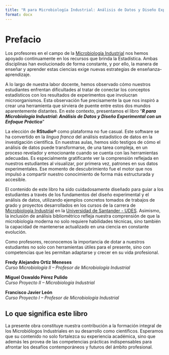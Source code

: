```yaml
---
title: "R para Microbiología Industrial: Análisis de Datos y Diseño Experimental con un Enfoque Práctico"
format: docx
---
```


# Prefacio {.unnumbered}

Los profesores en el campo de la [Microbiología Industrial](https://bucaramanga.udes.edu.co/estudia/pregrados/microbiologia-industrial) nos hemos apoyado continuamente en los recursos que brinda la Estadística. Ambas disciplinas han evolucionado de forma constante, y por ello, la manera de enseñar y aprender estas ciencias exige nuevas estrategias de enseñanza-aprendizaje.

A lo largo de nuestra labor docente, hemos observado cómo nuestros estudiantes enfrentan dificultades al tratar de conectar los conceptos estadísticos con los resultados de experimentos que involucran microorganismos. Esta observación fue precisamente la que nos inspiró a crear una herramienta que sirviera de puente entre estos dos mundos aparentemente distantes. En este contexto, presentamos el libro "***R para Microbiología Industrial: Análisis de Datos y Diseño Experimental con un Enfoque Práctico***"

La elección de **RStudio®** como plataforma no fue casual. Este software se ha convertido en la *lingua franca* del análisis estadístico de datos en la investigación científica. En nuestras aulas, hemos sido testigos de cómo el análisis de datos puede transformarse, de una tarea compleja, en un proceso revelador y emocionante cuando se cuenta con las herramientas adecuadas. Es especialmente gratificante ver la comprensión reflejada en nuestros estudiantes al visualizar, por primera vez, patrones en sus datos experimentales. Ese momento de descubrimiento fue el motor que nos impulsó a compartir nuestro conocimiento de forma más estructurada y accesible.

El contenido de este libro ha sido cuidadosamente diseñado para guiar a los estudiantes a través de los fundamentos del diseño experimental y el análisis de datos, utilizando ejemplos concretos tomados de trabajos de grado y proyectos desarrollados en los cursos de la carrera de [Microbiología Industrial](https://bucaramanga.udes.edu.co/estudia/pregrados/microbiologia-industrial) en la [Universidad de Santander - UDES](https://udes.edu.co/). Asimismo, la inclusión de análisis bibliométrico refleja nuestra comprensión de que la microbiología moderna no solo requiere habilidades técnicas, sino también la capacidad de mantenerse actualizado en una ciencia en constante evolución.

Como profesores, reconocemos la importancia de dotar a nuestros estudiantes no solo con herramientas útiles para el presente, sino con competencias que les permitan adaptarse y crecer en su vida profesional.

**Fredy Alejandro Ortiz Meneses**\
*Curso Microbiología II -- Profesor de Microbiología Industrial*

**Miguel Oswaldo Pérez Pulido**\
*Curso Proyecto II -- Microbiología Industrial*

**Francisco Javier León**\
*Curso Proyecto I -- Profesor de Microbiología Industrial*

::: callout-tip
## Lo que significa este libro

La presente obra constituye nuestra contribución a la formación integral de los Microbiólogos Industriales en su desarrollo como científicos. Esperamos que su contenido no solo fortalezca su experiencia académica, sino que además les provea de las competencias prácticas indispensables para afrontar los desafíos contemporáneos y futuros del ámbito profesional.
:::
